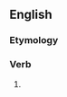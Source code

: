 ==English==

===Etymology===
{{suffix|en|worship|est|nocat=1}}

===Verb===
{{head|en|verb form}}

# {{en-archaic second-person singular of|worship|lang=en}}